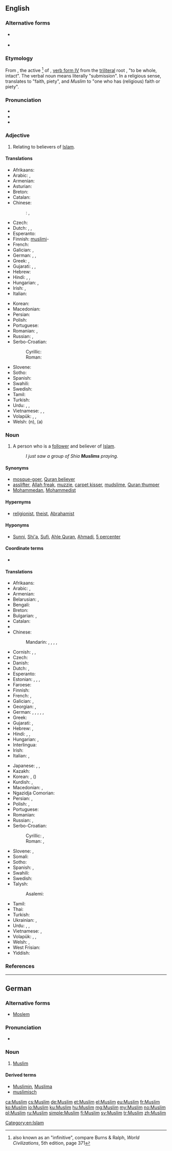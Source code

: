 {{also|muslim}}
==English==
{{wikipedia}}

===Alternative forms===
* {{l|en|Moslem}} {{qualifier|archaic}}
* {{l|en|Mussulman}} {{qualifier|archaic}}

===Etymology===
From {{etyl|ar|en}} {{term|مُسْلِمٌ||one who submits|tr=múslim<sup>un</sup>|lang=ar}}, the active {{w|Arabic grammar#Participle|participle}}<ref>also known as an "infinitive", compare Burns & Ralph, ''World Civilizations'', 5th edition, page 371</ref> of {{term|أسْلَمَ||he submitted|tr=ʾáslama|lang=ar}}, [[Appendix:Arabic verb forms#Form IV|verb form IV]] from the [[triliteral]] root {{ar-root|س|ل|م}}, "to be whole, intact". The verbal noun {{term|إسْلامٌ|lang=ar|tr=ʾislām<sup>un</sup>}} means literally "submission". In a religious sense, ''{{w|Islam|al-Islām}}'' translates to "faith, piety", and ''Muslim'' to "one who has (religious) faith or piety".

===Pronunciation===
* {{IPA|/ˈmʌsləm/|/ˈmʌzləm/|/ˈmʊslɪm/|/ˈmʊzlɪm/|lang=en}}
* {{audio|en-uk-Muslim.ogg|Audio (UK)}}
* {{rhymes|ʌsləm|ʌzləm|ʊslɪm|ʊzlɪm}}

===Adjective===
{{en-adj|-}}

# Relating to believers of [[Islam]].

====Translations====
{{trans-top|Relating to believers of Islam}}
* Afrikaans: {{t|af|moslem}}
* Arabic: {{t|ar|إسلامي|tr=’islāmi|m}}, {{t|ar|إسلامية|tr=’islamíyya|f}}
* Armenian: {{t|hy|մահմեդական|tr=mahmedakan}}
* Asturian: {{t|ast|musulmán}}
* Breton: {{t|br|muzulman}}
* Catalan: {{t|ca|musulmà}}
* Chinese:
*: {{ttbc|cmn}}: {{t+|cmn|穆斯林|tr=Mùsīlín|sc=Hans}}, {{t+|cmn|清真|tr=Qīngzhēn|sc=Hans}}
* Czech: {{t+|cs|muslimský}}
* Dutch: {{t+|nl|moslims}}, {{t|nl|mohammedaans}}, {{t|nl|muzulmaans}}
* Esperanto: {{t|eo|muslima}}
* Finnish: [[muslimi]]-
* French: {{t+|fr|musulman|m}}
* Galician: {{t|gl|musulmán}}, {{t|gl|mahometano}}
* German: {{t|de|muslimisch}}, {{t|de|moslemisch}}, {{t|de|muselmanisch}}
* Greek: {{t+|el|μουσουλμανικός}}, {{t|el|Μουσουλμάνος}}
* Gujarati: {{t|gu|મુસ્લિમ|tr=muslim}}, {{t|gu|મુસલમાન|tr=musalmān}}, {{t|gu|મુસલમાની|tr=musalmānī}}
* Hebrew: {{t|he|מוסלמי|tr=muslemi}}
* Hindi: {{t|hi|मुस्लिम|tr=muslim}}, {{t|hi|मुसलमान|tr=musalmān}}, {{t|hi|मुसलमानी|tr=musalmānī}}
* Hungarian: {{t+|hu|muszlim}}, {{t+|hu|muzulmán}}
* Irish: {{t|ga|Moslamach|m}}, {{t|ga|Mahamadach|m}}
* Italian: {{t+|it|musulmano}}
{{trans-mid}}
* Korean: {{t|ko|무슬림|tr=museulleom}}
* Macedonian: {{t|mk|муслимански|m|tr=muslimánski}}
* Persian: {{t|fa|مسلمانی|tr=mosalmâni}}
* Polish: {{t+|pl|muzułmański|m}}
* Portuguese: {{t+|pt|muçulmano}}
* Romanian: {{t+|ro|musulman}}, {{t+|ro|mahomedan}}
* Russian: {{t+|ru|мусульманский|m|tr=musul’mánskij}}, {{t+|ru|исламский|tr=islámskij}}
* Serbo-Croatian:
*: Cyrillic: {{t|sh|муслимански|m}}
*: Roman: {{t|sh|muslimanski|m}}
* Slovene: {{t+|sl|muslimanski|m}}
* Sotho: {{t|st|leselamose}}
* Spanish: {{t+|es|musulmán|m}}
* Swahili: {{t+|sw|mwiislamu}}
* Swedish: {{t+|sv|muslimsk}}
* Tamil: {{t|ta|முஸ்லிம்|tr=muslim}}
* Turkish: {{t+|tr|Müslüman}}
* Urdu: {{t|ur|مسلم|tr=muslim}}, {{t|ur|مسلمان|tr=musalmān}}, {{t|ur|مسلمانی|tr=musalmānī}}
* Vietnamese: {{t+|vi|Hồi giáo}}, {{t|vi|đạo Hồi}}, {{t|vi|Hồi}}
* Volapük: {{qualifier|♂♀}} {{t|vo|slamanik}}, {{qualifier|♂}} {{t|vo|hislamanik}}, {{qualifier|♀}} {{t|vo|jislamanik}}
* Welsh: {{t|cy|Mwslim}} (n), {{t|cy|Mwslimaidd}} (a)
{{trans-bottom}}

===Noun===
{{en-noun}}

# A person who is a [[follower]] and believer of [[Islam]].
#: ''I just saw a group of Shia '''Muslims''' praying.''

====Synonyms====
* [[mosque-goer]], [[Quran believer]] {{qualifier|a practising Muslim}}
* [[asslifter]], [[Allah freak]], [[muzzie]], [[carpet kisser]], [[mudslime]], [[Quran thumper]] {{qualifier|all derogatory}}
* [[Mohammedan]], [[Mohammedist]] {{qualifier|dated, now rare and offensive}}

====Hypernyms====
* [[religionist]], [[theist]], [[Abrahamist]]

====Hyponyms====
* [[Sunni]], [[Shi'a]], [[Sufi]], [[Ahle Quran]], [[Ahmadi]], [[5 percenter]]

====Coordinate terms====
* {{list:religionists/en}}

====Translations====
{{trans-top|believer of Islam}}
* Afrikaans: {{t|af|moslem}}
* Arabic: {{t+|ar|مسلم|m|tr=múslim}}, {{t|ar|مسلمة|f|tr=muslíma}}
* Armenian: {{t|hy|մահմեդական|tr=mahmedakan}}
* Belarusian: {{t|be|мусульманін|m|tr=musul'mánin}}, {{t|be|мусульманка|f|tr=musul'mánka}}
* Bengali: {{t|bn|মুসলিম|tr=muslim|sc=Beng}}
* Breton: {{t|br|muzulman|m}}
* Bulgarian: {{t|bg|мюсюлманин|m|tr=mjusjulmánin}}, {{t|bg|мюсюлманка|f|tr=mjusjulmánka}}
* Catalan: {{t|ca|musulmà|m}}
* {{trreq|ce}}
* Chinese:
*: Mandarin: {{t+|cmn|穆斯林|tr=Mùsīlín|sc=Hans}}, {{t+|cmn|清真|tr=Qīngzhēn|sc=Hans}}, {{t|cmn|伊斯蘭教徒|sc=Hani}}, {{t+|cmn|伊斯兰教徒|tr=Yīsīlán jiàotú|sc=Hani}}, {{t+|cmn|回教徒|tr=Huí jiàotú|sc=Hani}}
* Cornish: {{t|kw|Moslem|m}}, {{t|kw|Moslemes|f}}, {{t|kw|Sarsyn|m}}
* Czech: {{t+|cs|muslim|m}}
* Danish: {{t+|da|muslim|m|f}}
* Dutch: {{t+|nl|moslim|m}}, {{t+|nl|moslima|f}}
* Esperanto: {{t|eo|islamano}}
* Estonian: {{t|et|muslim}}, {{t|et|moslem}}, {{t|et|muhameedlane}}, {{t+|et|musulman}}
* Faroese: {{t|fo|muslimur|m}}
* Finnish: {{t+|fi|muslimi}}
* French: {{t+|fr|musulman|m}}, {{t+|fr|musulmane|f}}
* Galician: {{t|gl|musulmán|m}}, {{t|gl|mahometano|m}}
* Georgian: {{t|ka|მუსულმანი|tr=musulmani|sc=Geor}}, {{t|ka|მუსლიმი|tr=muslimi|sc=Geor}}
* German: {{t+|de|Muslim|m}}, {{t+|de|Moslem|m}}, {{t+|de|Muslimin|f}}, {{t+|de|Muslima|f}}, {{qualifier|dated}} {{t|de|Muselmane|m}}, {{t|de|Muselmanin|f}}
* Greek: {{t|el|Μουσουλμάνος|m|tr=Mousoulmános}}
* Gujarati: {{t|gu|મુસ્લિમ|tr=muslim}}, {{t|gu|મુસલમાન|tr=musalmān}}
* Hebrew: {{t|he|מוסלמי|m|tr=músl'mi}}, {{t|he|מוסלמית|f|tr=musl'mít}}
* Hindi: {{t|hi|मुस्लिम|tr=muslim}}, {{t|hi|मुसलमान|m|tr=musalmān}}, {{t|hi|मुसलमानी|f|tr=musalmānī}}
* Hungarian: {{t+|hu|muszlim}}, {{t+|hu|muzulmán}}
* Interlingua: {{t|ia|muslim}}
* Irish: {{t|ga|Moslamach|m}}
* Italian: {{t+|it|musulmano|m}}, {{t+|it|musulmana|f}}
{{trans-mid}}
* Japanese: {{t|ja|ムスリム|tr=Musurimu}}, {{t|ja|イスラム教徒|tr=イスラムきょうと, Isuramu-kyōto}}, {{t|ja|回教徒|tr=かいきょうと, Kaikyōto|sc=Jpan}}
* Kazakh: {{t|kk|мұсылман|tr=musılman|sc=Cyrl}}
* Korean: {{t|ko|이슬람교도|tr=Iseullam-gyodo|sc=Hang}}, {{t|ko|회교도|tr=Hwi-gyodo|sc=Kore}} ({{t|ko|回教徒|sc=Kore}})
* Kurdish: {{t+|ku|misilman}}, {{t|ku|موسلمان}}
* Macedonian: {{t|mk|Муслиман|m}}, {{t|mk|Муслиманка|f|tr=Muslimánka}}
* Ngazidja Comorian: {{t|zdj|isilamu}}
* Persian: {{t+|fa|مسلمان|tr=mosalmân}}, {{t|fa|مسلمون|tr=mosalmun|sc=fa-Arab}} {{qualifier|colloquial}}
* Polish: {{t+|pl|muzułmanin|m}}, {{t+|pl|muzułmanka|f}}
* Portuguese: {{t+|pt|muçulmano|m}}
* Romanian: {{t+|ro|musulman|m}}
* Russian: {{t+|ru|мусульманин|m|tr=musul’mánin}}, {{t+|ru|мусульманка|f|tr=musul’mánka}}
* Serbo-Croatian:
*: Cyrillic: {{t|sh|муслиман|m}}, {{t|sh|муслиманка|f}}
*: Roman: {{t|sh|musliman|m}}, {{t|sh|muslimanka|f}}
* Slovene: {{t+|sl|musliman|m}}, {{t|sl|muslimanka|f}}
* Somali: {{t|so|muslim|m}}
* Sotho: {{t|st|moselamose}}
* Spanish: {{t+|es|musulmán|m}}, {{t|es|musulmana|f}}
* Swahili: {{t|sw|Mwislamu}}
* Swedish: {{t+|sv|muslim}}
* Talysh:
*: Asalemi: {{t|tly|مسلمون|tr=məsəlmun|sc=fa-Arab}}
* Tamil: {{t|ta|முஸ்லிம்|tr=muslim}}
* Thai: {{t|th|มุสลิม|tr=mus-lim}}
* Turkish: {{t+|tr|Müslüman}}
* Ukrainian: {{t|uk|мусульманин|m|tr=musul'mányn}}, {{t|uk|мусульманка|f|tr=musul'mánka}}
* Urdu: {{t|ur|مسلم|m|tr=muslim}}, {{t|ur|مسلمان|m|tr=musalmān}}, {{t|ur|مسلمانی|f|tr=musalmānī}}
* Vietnamese: {{t|vi|người Hồi}}, {{t|vi|người Hồi giáo}}
* Volapük: {{qualifier|♂♀}} {{t+|vo|slaman}}, {{qualifier|♂}} {{t|vo|hislaman}}, {{qualifier|♀}} {{t|vo|jislaman}}
* Welsh: {{t|cy|Mwslim|m|f}}, {{t|cy|Moslem|m|f}}
* West Frisian: {{t|fy|Moslim}}
* Yiddish: {{t|yi|מוסולמאַן|m|tr=musulman|sc=Hebr}}
{{trans-bottom}}

===References===
<references/>

[[Category:en:Islam]]

----

==German==

===Alternative forms===
* [[Moslem]] {{a|now less common in formal writing, but still predominant in everyday speech}}

===Pronunciation===
* {{IPA|/ˈmʊslɪm/|lang=de}}

===Noun===
{{de-noun|m|Muslims|Muslime|pl2=Muslims}}

# [[Muslim]]

====Derived terms====
* [[Muslimin]], [[Muslima]] {{a|female forms}}
* [[muslimisch]]

[[ca:Muslim]]
[[cs:Muslim]]
[[de:Muslim]]
[[et:Muslim]]
[[el:Muslim]]
[[eu:Muslim]]
[[fr:Muslim]]
[[ko:Muslim]]
[[io:Muslim]]
[[ku:Muslim]]
[[hu:Muslim]]
[[mg:Muslim]]
[[my:Muslim]]
[[no:Muslim]]
[[pl:Muslim]]
[[ru:Muslim]]
[[simple:Muslim]]
[[fi:Muslim]]
[[sv:Muslim]]
[[tr:Muslim]]
[[zh:Muslim]]